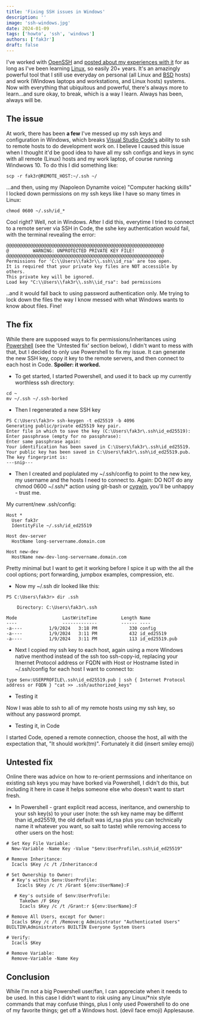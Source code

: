 ```yaml
---
title: 'Fixing SSH issues in Windows'
description: ''
image: 'ssh-windows.jpg'
date: 2024-01-09
tags: ['howto', 'ssh', 'windows']
authors: ['fak3r']
draft: false
---
```


I've worked with [OpenSSH](https://www.openssh.com/) and [posted about my experiences with it](https://duckduckgo.com/?q=openssh+site%3Afak3r.com) for as long as I've been learning [Linux](https://www.linux.org/), so easily 20+ years. It's an amazingly powerful tool that I still use everyday on personal (all Linux and [BSD](https://en.wikipedia.org/wiki/Berkeley_Software_Distribution) hosts) and work (Windows laptops and workstations, and Linux hosts) systems. Now with everything that ubiquitous and powerful, there's always more to learn...and sure okay, to break, which is a way I learn. Always has been, always will be.

## The issue

At work, there has been **a few** I've messed up my ssh keys and configuration in Windows, which breaks [Visual Studio Code's](https://code.visualstudio.com/) ability to ssh to remote hosts to do development work on. I believe I caused this issue when I thought it'd be good idea to have all my ssh configs and keys in sync with all remote (Linux) hosts and my work laptop, of course running Windwows 10. To do this I did something like:

```
scp -r fak3r@REMOTE_HOST:~/.ssh ~/
```

...and then, using my (Napoleon Dynamite voice) "Computer hacking skills" I locked down permissions on my ssh keys like I have so many times in Linux:

```
chmod 0600 ~/.ssh/id_*
```

Cool right? Well, not in Windows. After I did this, everytime I tried to connect to a remote server via SSH in Code, the sshe key authentication would fail, with the terminal revealing the error:

```
@@@@@@@@@@@@@@@@@@@@@@@@@@@@@@@@@@@@@@@@@@@@@@@@@@@@@@@@@@@
@         WARNING: UNPROTECTED PRIVATE KEY FILE!          @
@@@@@@@@@@@@@@@@@@@@@@@@@@@@@@@@@@@@@@@@@@@@@@@@@@@@@@@@@@@
Permissions for 'C:\\Users\\fak3r\\.ssh\\id_rsa' are too open.
It is required that your private key files are NOT accessible by others.
This private key will be ignored.
Load key "C:\\Users\\fak3r\\.ssh\\id_rsa": bad permissions
```

..and it would fall back to using password authentication only. Me trying to lock down the files the way I know messed with what Windows wants to know about files. Fine!

## The fix

While there are supposed ways to fix permissions/inheritances using [Powershell](https://learn.microsoft.com/en-us/powershell/) (see the 'Untested fix' section below), I didn't want to mess with that, but I decided to only use Powershell to fix my issue. It can generate the new SSH key, copy it key to the remote servers, and then connect to each host in Code. **Spoiler: it worked.**

- To get started, I started Powershell, and used it to back up my currently worthless ssh directory:

```
cd ~
mv ~/.ssh ~/.ssh-borked
```

- Then I regenerated a new SSH key

```
PS C:\Users\fak3r> ssh-keygen -t ed25519 -b 4096
Generating public/private ed25519 key pair.
Enter file in which to save the key (C:\Users\fak3r\.ssh\id_ed25519):
Enter passphrase (empty for no passphrase):
Enter same passphrase again:
Your identification has been saved in C:\Users\fak3r\.ssh\id_ed25519.
Your public key has been saved in C:\Users\fak3r\.ssh\id_ed25519.pub.
The key fingerprint is:
---snip---
```

- Then I created and poplulated my ~/.ssh/config to point to the new key, my username and the hosts I need to connect to. Again: DO NOT do any chmod 0600 ~/.ssh/\* action using git-bash or [cygwin](https://cygwin.com/), you'll be unhappy - trust me.

My current/new .ssh/config:

```
Host *
  User fak3r
  IdentityFile ~/.ssh/id_ed25519

Host dev-server
  HostName long-servername.domain.com

Host new-dev
  HostName new-dev-long-servername.domain.com
```

Pretty minimal but I want to get it working before I spice it up with the all the cool options; port forwarding, jumpbox examples, compression, etc.

- Now my ~/.ssh dir looked like this:

```
PS C:\Users\fak3r> dir .ssh

    Directory: C:\Users\fak3r\.ssh

Mode                 LastWriteTime         Length Name
----                 -------------         ------ ----
-a----          1/9/2024   3:18 PM            330 config
-a----          1/9/2024   3:11 PM            432 id_ed25519
-a----          1/9/2024   3:11 PM            113 id_ed25519.pub
```

- Next I copied my ssh key to each host, again using a more Windows native menthod instead of the ssh too ssh-copy-id, replacing your Itnernet Protocol address or FQDN with Host or Hostname listed in ~/.ssh/config for each host I want to connect to:

```
type $env:USERPROFILE\.ssh\id_ed25519.pub | ssh { Internet Protocol address or FQDN } "cat >> .ssh/authorized_keys"
```

- Testing it

Now I was able to ssh to all of my remote hosts using my ssh key, so without any password prompt.

- Testing it, in Code

I started Code, opened a remote connection, choose the host, all with the expectation that, "It should work(tm)". Fortunately it did (insert smiley emoji)

## Untested fix

Online there was advice on how to re-orient permssions and inheritance on existing ssh keys you may have borked via Powershell, I didn't do this, but including it here in case it helps someone else who doesn't want to start fresh.

- In Powershell - grant explicit read access, ineritance, and ownership to your ssh key(s) to your user (note: the ssh key name may be differnt than id_ed25519, the old default was id_rsa plus you can technically name it whatever you want, so salt to taste) while removing access to other users on the host:

```
# Set Key File Variable:
  New-Variable -Name Key -Value "$env:UserProfile\.ssh\id_ed25519"

# Remove Inheritance:
  Icacls $Key /c /t /Inheritance:d

# Set Ownership to Owner:
  # Key's within $env:UserProfile:
    Icacls $Key /c /t /Grant ${env:UserName}:F

   # Key's outside of $env:UserProfile:
     TakeOwn /F $Key
     Icacls $Key /c /t /Grant:r ${env:UserName}:F

# Remove All Users, except for Owner:
  Icacls $Key /c /t /Remove:g Administrator "Authenticated Users" BUILTIN\Administrators BUILTIN Everyone System Users

# Verify:
  Icacls $Key

# Remove Variable:
  Remove-Variable -Name Key
```

## Conclusion

While I'm not a big Powershell user/fan, I can appreciate when it needs to be used. In this case I didn't want to risk using any Linux/\*nix style commands that may confuse things, plus I only used Powershell to do one of my favorite things; get off a Windows host. (devil face emoji) Applesause.
